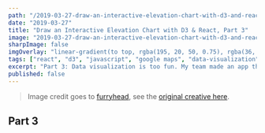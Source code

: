 ```yaml
---
path: "/2019-03-27-draw-an-interactive-elevation-chart-with-d3-and-react-pt-3"
date: "2019-03-27"
title: "Draw an Interactive Elevation Chart with D3 & React, Part 3"
image: "2019-03-27-draw-an-interactive-elevation-chart-with-d3-and-react-pt-3.gif"
sharpImage: false
imgOverlay: "linear-gradient(to top, rgba(195, 20, 50, 0.75), rgba(36, 11, 54, 0.75))"
tags: ["react", "d3", "javascript", "google maps", "data-visualization"]
excerpt: "Part 3: Data visualization is too fun. My team made an app that consumes a user’s trip data and uses it to draw cool stuff. Here’s how we used React, D3 and Google Maps to do it."
published: false
---
```




> Image credit goes to [furryhead](https://www.behance.net/furryhead), see the [original creative here](https://www.behance.net/gallery/29307801/2001-A-Space-Odyssey-animated-Gif).

## Part 3
